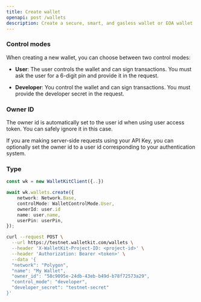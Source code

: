 ```yaml
---
title: Create wallet
openapi: post /wallets
description: Create a secure, smart, and gasless wallet or EOA wallet
---
```


### Control modes

When creating a new wallet, you can choose between two control modes:

- **User**: The user controls the wallet and can sign transactions. You must ask the user for a 6-digit pin and provide it in the request.

- **Developer**: You control the wallet and can sign transactions. You must provide the developer secret in the request.

### Owner ID
The owner id is automatically set to the user id when using user access token. You can safely ignore it in this case.

If you are making server-side requests using your API Key, you can optionally set the owner id to a user id corresponding to your authentication system.

### Type


<Snippet file="header-project-id.mdx" />

<RequestExample>

```typescript Typescript
const wk = new WalletKitClient({..})

await wk.wallets.create({
    network: Network.Base,
    controlMode: WalletControlMode.User,
    ownerId: user.id
    name: user.name,
    userPin: userPin,
});
```

```bash curl
curl --request POST \
  --url https://testnet.walletkit.com/wallets \
  --header 'X-WalletKit-Project-ID: <project-id>' \
  --header 'Authorization: Bearer <token>' \
  --data '{
  "network": "Polygon",
  "name": "My Wallet",
  "owner_id": "58c9095e-24db-43eb-b49d-b78f72573a29",
  "control_mode": "developer",
  "developer_secret": "testnet-secret"
}'
```
</RequestExample>
